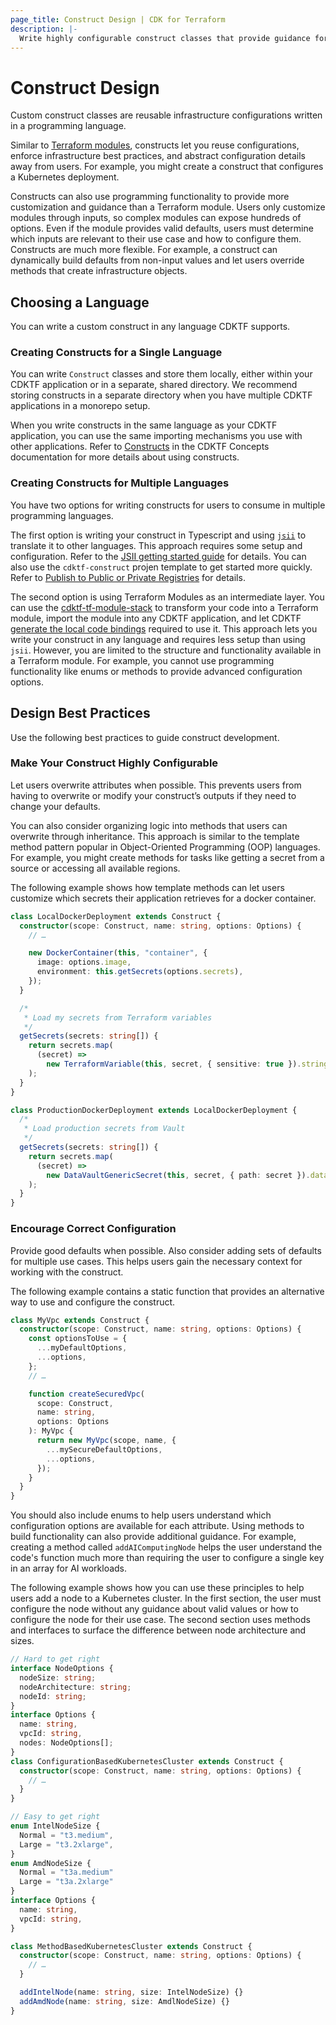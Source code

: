 ```yaml
---
page_title: Construct Design | CDK for Terraform
description: |-
  Write highly configurable construct classes that provide guidance for a wide range of use cases.
---
```


# Construct Design

Custom construct classes are reusable infrastructure configurations written in a programming language.

Similar to [Terraform modules](/language/modules), constructs let you reuse configurations, enforce infrastructure best practices, and abstract configuration details away from users. For example, you might create a construct that configures a Kubernetes deployment.

Constructs can also use programming functionality to provide more customization and guidance than a Terraform module. Users only customize modules through inputs, so complex modules can expose hundreds of options. Even if the module provides valid defaults, users must determine which inputs are relevant to their use case and how to configure them. Constructs are much more flexible. For example, a construct can dynamically build defaults from non-input values and let users override methods that create infrastructure objects.

## Choosing a Language

You can write a custom construct in any language CDKTF supports.

### Creating Constructs for a Single Language

You can write `Construct` classes and store them locally, either within your CDKTF application or in a separate, shared directory. We recommend storing constructs in a separate directory when you have multiple CDKTF applications in a monorepo setup.

When you write constructs in the same language as your CDKTF application, you can use the same importing mechanisms you use with other applications. Refer to [Constructs](/cdktf/concepts/constructs) in the CDKTF Concepts documentation for more details about using constructs.

### Creating Constructs for Multiple Languages

You have two options for writing constructs for users to consume in multiple programming languages.

The first option is writing your construct in Typescript and using [`jsii`](https://aws.github.io/jsii/) to translate it to other languages. This approach requires some setup and configuration. Refer to the [JSII getting started guide](https://aws.github.io/jsii/user-guides/lib-author/quick-start/set-up/) for details. You can also use the `cdktf-construct` projen template to get started more quickly. Refer to [Publish to Public or Private Registries](/develop-custom-constructs/publish-and-distribute#publish-to-public-or-private-registries) for details.

The second option is using Terraform Modules as an intermediate layer. You can use the [cdktf-tf-module-stack](https://github.com/cdktf/cdktf-tf-module-stack) to transform your code into a Terraform module, import the module into any CDKTF application, and let CDKTF [generate the local code bindings](/cdktf/concepts/modules#add-module-to-cdktf-json) required to use it. This approach lets you write your construct in any language and requires less setup than using `jsii`. However, you are limited to the structure and functionality available in a Terraform module. For example, you cannot use programming functionality like enums or methods to provide advanced configuration options.

## Design Best Practices

Use the following best practices to guide construct development.

### Make Your Construct Highly Configurable

Let users overwrite attributes when possible. This prevents users from having to overwrite or modify your construct’s outputs if they need to change your defaults.

You can also consider organizing logic into methods that users can overwrite through inheritance. This approach is similar to the template method pattern popular in Object-Oriented Programming (OOP) languages. For example, you might create methods for tasks like getting a secret from a source or accessing all available regions.

The following example shows how template methods can let users customize which secrets their application retrieves for a docker container.

```typescript
class LocalDockerDeployment extends Construct {
  constructor(scope: Construct, name: string, options: Options) {
    // …

    new DockerContainer(this, "container", {
      image: options.image,
      environment: this.getSecrets(options.secrets),
    });
  }

  /*
   * Load my secrets from Terraform variables
   */
  getSecrets(secrets: string[]) {
    return secrets.map(
      (secret) =>
        new TerraformVariable(this, secret, { sensitive: true }).stringValue
    );
  }
}

class ProductionDockerDeployment extends LocalDockerDeployment {
  /*
   * Load production secrets from Vault
   */
  getSecrets(secrets: string[]) {
    return secrets.map(
      (secret) =>
        new DataVaultGenericSecret(this, secret, { path: secret }).data
    );
  }
}
```

### Encourage Correct Configuration

Provide good defaults when possible. Also consider adding sets of defaults for multiple use cases. This helps users gain the necessary context for working with the construct.

The following example contains a static function that provides an alternative way to use and configure the construct.

```typescript
class MyVpc extends Construct {
  constructor(scope: Construct, name: string, options: Options) {
    const optionsToUse = {
      ...myDefaultOptions,
      ...options,
    };
    // …

    function createSecuredVpc(
      scope: Construct,
      name: string,
      options: Options
    ): MyVpc {
      return new MyVpc(scope, name, {
        ...mySecureDefaultOptions,
        ...options,
      });
    }
  }
}
```

You should also include enums to help users understand which configuration options are available for each attribute. Using methods to build functionality can also provide additional guidance. For example, creating a method called `addAIComputingNode` helps the user understand the code's function much more than requiring the user to configure a single key in an array for AI workloads.

The following example shows how you can use these principles to help users add a node to a Kubernetes cluster. In the first section, the user must configure the node without any guidance about valid values or how to configure the node for their use case. The second section uses methods and interfaces to surface the difference between node architecture and sizes.

```typescript
// Hard to get right
interface NodeOptions {
  nodeSize: string;
  nodeArchitecture: string;
  nodeId: string;
}
interface Options {
  name: string,
  vpcId: string,
  nodes: NodeOptions[];
}
class ConfigurationBasedKubernetesCluster extends Construct {
  constructor(scope: Construct, name: string, options: Options) {
    // …
  }
}

// Easy to get right
enum IntelNodeSize {
  Normal = "t3.medium",
  Large = "t3.2xlarge",
}
enum AmdNodeSize {
  Normal = "t3a.medium"
  Large = "t3a.2xlarge"
}
interface Options {
  name: string,
  vpcId: string,
}

class MethodBasedKubernetesCluster extends Construct {
  constructor(scope: Construct, name: string, options: Options) {
    // …
  }

  addIntelNode(name: string, size: IntelNodeSize) {}
  addAmdNode(name: string, size: AmdlNodeSize) {}
}
```
